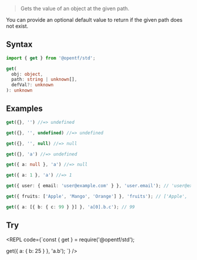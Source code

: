 
> Gets the value of an object at the given path.

<Callout type="info">
You can provide an optional default value to return if the given path does not exist.
</Callout>

## Syntax

```ts
import { get } from '@opentf/std';

get(
  obj: object,
  path: string | unknown[],
  defVal?: unknown
): unknown
```

## Examples

```ts
get({}, '') //=> undefined

get({}, '', undefined) //=> undefined

get({}, '', null) //=> null

get({}, 'a') //=> undefined

get({ a: null }, 'a') //=> null

get({ a: 1 }, 'a') //=> 1

get({ user: { email: 'user@example.com' } }, 'user.email'); // 'user@example.com'

get({ fruits: ['Apple', 'Mango', 'Orange'] }, 'fruits'); // ['Apple', 'Mango', 'Orange']

get({ a: [{ b: { c: 99 } }] }, 'a[0].b.c'); // 99
```
## Try

<REPL code={`const { get } = require('@opentf/std');

get({ a: { b: 25 } }, 'a.b');
`} />
